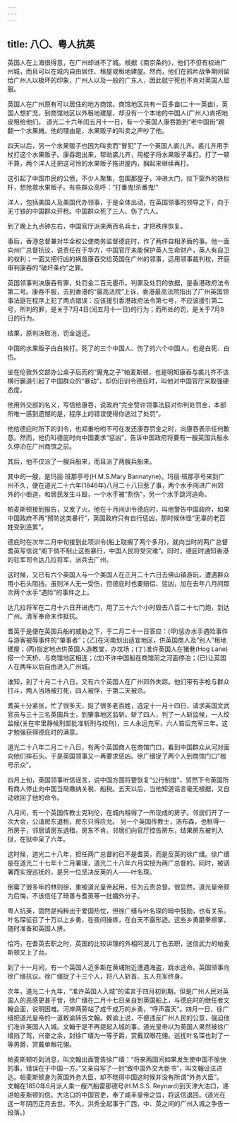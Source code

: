 ```yaml
---
---
---
```

title: 八〇、粤人抗英
---



英国人在上海很得意，在广州却进不了城。根据《南京条约》，他们不但有权进广州城，而且可以在城内自由居住、租屋或租地建屋。然而，他们在鸦片战争期间留给广州人以极坏的印象，广州人以及一般的广东人，因此就宁死也不肯对英国人屈服。

英国人在广州原有可以居住的地方商馆。商馆地区共有一百多亩(二十一英亩)，英国人想扩充，到商馆地区以外租地建屋，却没有一个本地的中国人(广州人)肯把地皮租给他们。 道光二十六年闰五月十一日，有一个英国人康吞跑到“老中国街”踢翻一个水果摊。他的理由是，水果贩子的叫卖之声吵了他。

四天以后，另一个水果贩子也因为叫卖而“冒犯”了一个英国人裘儿齐。裘儿齐用手杖打这个水果贩子。康吞跑出来，帮助裘儿齐，用棍子将水果贩子毒打。打了一顿不算，两个洋人还把这可怜的水果贩子拖进屋内，捆起来继续再打。

这引起了中国市民的公愤，不少人聚集，包围那屋子，冲进大门，拉下窗外的铁栏杆，想抢救水果贩子。有些群众高呼：“打番鬼!杀番鬼!”

洋人，包括美国人及美国代办领事，于是全体出动，在英国领事的领导之下，向于无寸铁的中国群众开枪。中国群众死了三人、伤了六人。

到了晚上九点钟左右，中国官厅派来两百名兵士，才把秩序恢复。

事后，香港总督兼对华全权公使商务监督德庇时，作了两件自相矛盾的事。他一面向州广总督抗议，说责任在于华方，中国官厅未能保护英人生命财产，英人有自卫的权利；一面又把行凶的祸首康吞交给英国在广州的领事，运用领事裁判权，开庭审判康吞的“破坏条约”之罪。

英国领事判决康吞有罪，处罚金二百元墨币。判罪及处罚的依据，是香港政府法令第二号。康吞不服，去到香港的“最高法院”上诉，香港最高法院指出了广州英国领事法庭在程序上犯了两点错误：应该援引香港政府法令第七号，不应该援引第二号，所判的罪，是关于7月4日(闰五月十一日)的行为；而所处的罚，是关于7月8日的行为。

结果，原判决取消，罚金退还。

中国的水果贩子白白挨打。死了的三个中国人、伤了的六个中国人，也是白死、白伤。

坐在伦敦外交部办公桌子后而的“魔鬼之子”帕麦斯顿，也是明知康吞与裘儿齐不该横行霸道引起了中国群众的“暴动”，却仍旧训令德庇时，叫他对中国官厅采取强硬态度。

他用外交部的名义，写信给康吞，说政府“完全赞许领事法庭对你判处罚金，本部所唯一感到遗憾的是，程序上的错误使得你逃过了处罚”。

他给德庇时所下的训令，也郑重吩咐不可在发还康吞罚金之时，向康吞表示任何歉意。然而，他仍叫德庇时向中国要求“惩凶”，告诉中国政府将要有一艘英国兵船永久停泊在广州商馆之前。

其后，他不仅派了一艘兵船来，而且派了两艘兵船来。

其中的一艘，是玛丽·班那亭号(H.M.S.Mary Bannatyne)。玛丽·班那亭号来到广州不久，便在道光二十六年(1846年)八月二十八日惹了事，两个水手闯进广州郊外的小街道，和居民发生斗殴，一个水手被“割伤”，另一个水手跳河逃命。

帕麦斯顿接到报告，又发了火。他在十月间训令德庇时，叫他警告中国政府，如果中国政府不再“预防这类暴行”，英国政府只有自行惩凶，那时候休怪“无辜的老百姓受到连累”。

德庇时在次年二月中旬接到此项训令(船上耽搁了两个多月)，就向当时的两广总督耆英写信说“阁下倘不制止这些暴行，中国人民将受灾难”。同时，德庇时通知香港的驻军司令达几拉将军，派兵去广州。

这时候，又已有六个英国人与一个美国人在正月二十六日去佛山镇游玩，遭遇群众用小石头阻挡。虽则洋人无一受伤，但德庇时也要赔偿、惩凶，加在去年八月间那次两个水手“遇险”的事件之上。

达几拉将军在二月十六日开进虎门，用了三十六个小时毁去八百二十七门炮，到达广州。清军奉命未作抵抗。

耆英于是便在英国兵船的威胁之下，于二月二十一日答应：(甲)惩办水手遇险事件与游客被辱事件的“肇事者”；(乙)在河南划出适宜地区，供英国商人及“别人”租地建屋；(丙)指定地点供英国人造教堂，办坟场；(丁)准许英国人在猪巷(Hog Lane)搭一个天桥，与商馆地区相连；(戊)不许中国船在商馆前之河面停泊；(已)让英国人在两年以后自由进入广州城。

谁知，到了十月二十八日，又有六个英国人在广州郊外失踪。他们带有手枪与群众打斗，两人当场被打死，四人被俘，于第二天被杀。

耆英十分紧张，忙了很多天，捉了很多老百姓，选定十一月十四日，请求英国文武官员与三十三名英国兵士，到肇事地区监斩。斩了四人，判了一人斩监候，一人绞监候(关在牢里静候刑部批准斩刑与绞刑)，三人永远充军，六人笞后充军三年。这才勉强获得德庇时的满意。

道光二十八年二月二十八日，有两个英国商人在商馆门口，看到中国群众从河对面向他们摔石头。于是英国领事又一再要求惩凶。徐广缙捉了两个人到商馆门口“枷号示众”。

四月上旬，英国领事听信谣言，说中国方面将要恢复“公行制度”，贸然下令英国所有商人停止向中国当局缴纳关税、船税。五天以后，当他知道谣言毫无根据，又自动收回了他的命令。

八月间，有一个英国传教士克利伦，在城内租得了一所现成的房子。邻居们开了一次大会，公请房东退租，房东只得应允。 另一个英国传教士，浩布森，也租得一所房子，邻居请房东退租，房东不肯。邻居们向官厅控告房东，结果房东被判入狱，在狱中呆了六年。

这时候，道光二十八年，担任两广总督的已不是耆英，而是反英的徐广缙。徐广缙是在道光二十七年十二月署理，道光二十八年六月实授为两广总督的。同时，被调署而实授巡抚的，是另一位坚决反英的人——叶名琛。

倒霉了很多年的林则徐，重被道光皇帝起用，任为云贵总督。很显然，道光皇帝颇为后悔，不该信任了琦善与耆英等一批媚外分子。

粤人抗英，固然是纯粹出于爱国热忱，但徐广缙与叶名琛的暗中鼓励，也有关系。叶名琛征召了十万以上乡勇，在夜间操练，在白天不露形迹。这些乡勇磨拳擦掌，随时准备和英国人拼。

恰巧，在耆英去职之时，英国的比较讲理的外相阿波儿丁也去职，迷信武力的帕麦斯顿又上了台。

到了十一月间，有一个英国人迈多斯在黄埔附近遭遇海盗，跳水逃命。英国领事向徐广缙抗议。徐广缙捉了十三个人，将八人斩首、五人充军终身。

次年，道光二十九年，“准许英国人入城”的诺言于四月初到期。但是广州人民对英国人的恶感更甚于昔，徐广缙在二月十七日亲自到英国船上，与德庇时的继任者文翰会面，说明困难。河岸两旁站了成千成万的乡勇，“呼声震天”。四月一日，徐广缙把道光皇帝的一道敕谕转告文翰。敕谕上说，不便违反广州人民的公意，强迫他们准许英国人入城。文翰于是不再提起入城的事。道光皇帝以为英国人果然被徐广缙挡了驾，兴奋之余，封徐广缙为一等子爵，赏戴双眼花翎。巡抚叶名琛也封了一等男爵，赏戴单眼花翎。

帕麦斯顿听到消息，叫文翰出面警告徐广缙：“将来两国间如果发生使中国不愉快的事，错误在于中国一方。”又亲自写了一封“致中国外交大臣书”，叫文翰设法进达。帕麦斯顿身为英国外务大臣，却不晓得中国这时候并没有所谓“外务大臣”。 文翰在1850年6月派人乘一艘汽船雷那德号(H.M.S.S. Reynard)到天津大沽口，递进帕麦斯顿的信。大沽口的中国官吏，奉了咸丰皇帝之旨，将这信退回。(道光在这一年阴历正月去世。不久，洪秀全起事于广西，中、英之间的广州入城之争告一段落。)